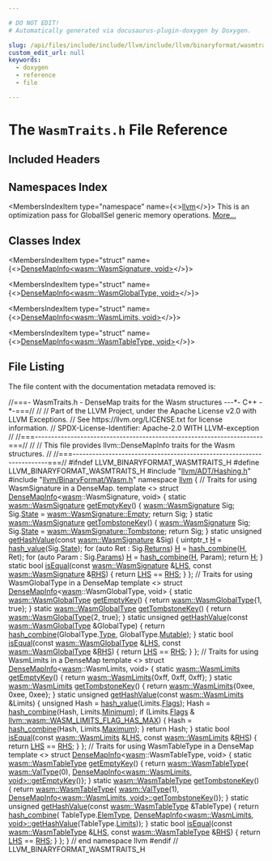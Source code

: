 ```yaml
---

# DO NOT EDIT!
# Automatically generated via docusaurus-plugin-doxygen by Doxygen.

slug: /api/files/include/include/llvm/include/llvm/binaryformat/wasmtraits-h
custom_edit_url: null
keywords:
  - doxygen
  - reference
  - file

---
```





# The `WasmTraits.h` File Reference

<DoxygenPage pluginConfig={pluginConfig}>



## Included Headers

<IncludesList>
<IncludesListItem
  filePath="llvm/ADT/Hashing.h"
  permalink="/docs/api/files/include/include/llvm/include/llvm/adt/hashing-h"
  isLocal="true" />
<IncludesListItem
  filePath="llvm/BinaryFormat/Wasm.h"
  permalink="/docs/api/files/include/include/llvm/include/llvm/binaryformat/wasm-h"
  isLocal="true" />
</IncludesList>

## Namespaces Index

<MembersIndex>

<MembersIndexItem
  type="namespace"
  name={<><a href="/docs/api/namespaces/llvm">llvm</a></>}>
This is an optimization pass for GlobalISel generic memory operations. <a href="/docs/api/namespaces/llvm/#details">More...</a>
</MembersIndexItem>

</MembersIndex>

## Classes Index

<MembersIndex>

<MembersIndexItem
  type="struct"
  name={<><a href="/docs/api/structs/llvm/densemapinfo-cd0867b502402666120f9df20459422c">DenseMapInfo&lt;wasm::WasmSignature, void&gt;</a></>}>
</MembersIndexItem>

<MembersIndexItem
  type="struct"
  name={<><a href="/docs/api/structs/llvm/densemapinfo-de368116720bbd23dadb77f428861a69">DenseMapInfo&lt;wasm::WasmGlobalType, void&gt;</a></>}>
</MembersIndexItem>

<MembersIndexItem
  type="struct"
  name={<><a href="/docs/api/structs/llvm/densemapinfo-dfa52a38d39ccf23015bf52af1f00bb7">DenseMapInfo&lt;wasm::WasmLimits, void&gt;</a></>}>
</MembersIndexItem>

<MembersIndexItem
  type="struct"
  name={<><a href="/docs/api/structs/llvm/densemapinfo-2a7e6051b930a8ee63f30351950c0c61">DenseMapInfo&lt;wasm::WasmTableType, void&gt;</a></>}>
</MembersIndexItem>

</MembersIndex>


## File Listing

The file content with the documentation metadata removed is:

<ProgramListing>

<Link id="l00001" /><CodeLine lineNumber="1"><Highlight kind="comment">//===- WasmTraits.h - DenseMap traits for the Wasm structures ---&#42;- C++ -&#42;-===//</Highlight><Highlight kind="normal"></Highlight></CodeLine>
<Link id="l00002" /><CodeLine lineNumber="2"><Highlight kind="normal"></Highlight><Highlight kind="comment">//</Highlight><Highlight kind="normal"></Highlight></CodeLine>
<Link id="l00003" /><CodeLine lineNumber="3"><Highlight kind="normal"></Highlight><Highlight kind="comment">// Part of the LLVM Project, under the Apache License v2.0 with LLVM Exceptions.</Highlight><Highlight kind="normal"></Highlight></CodeLine>
<Link id="l00004" /><CodeLine lineNumber="4"><Highlight kind="normal"></Highlight><Highlight kind="comment">// See https://llvm.org/LICENSE.txt for license information.</Highlight><Highlight kind="normal"></Highlight></CodeLine>
<Link id="l00005" /><CodeLine lineNumber="5"><Highlight kind="normal"></Highlight><Highlight kind="comment">// SPDX-License-Identifier: Apache-2.0 WITH LLVM-exception</Highlight><Highlight kind="normal"></Highlight></CodeLine>
<Link id="l00006" /><CodeLine lineNumber="6"><Highlight kind="normal"></Highlight><Highlight kind="comment">//</Highlight><Highlight kind="normal"></Highlight></CodeLine>
<Link id="l00007" /><CodeLine lineNumber="7"><Highlight kind="normal"></Highlight><Highlight kind="comment">//===----------------------------------------------------------------------===//</Highlight><Highlight kind="normal"></Highlight></CodeLine>
<Link id="l00008" /><CodeLine lineNumber="8"><Highlight kind="normal"></Highlight><Highlight kind="comment">//</Highlight><Highlight kind="normal"></Highlight></CodeLine>
<Link id="l00009" /><CodeLine lineNumber="9"><Highlight kind="normal"></Highlight><Highlight kind="comment">// This file provides llvm::DenseMapInfo traits for the Wasm structures.</Highlight><Highlight kind="normal"></Highlight></CodeLine>
<Link id="l00010" /><CodeLine lineNumber="10"><Highlight kind="normal"></Highlight><Highlight kind="comment">//</Highlight><Highlight kind="normal"></Highlight></CodeLine>
<Link id="l00011" /><CodeLine lineNumber="11"><Highlight kind="normal"></Highlight><Highlight kind="comment">//===----------------------------------------------------------------------===//</Highlight><Highlight kind="normal"></Highlight></CodeLine>
<Link id="l00012" /><CodeLine lineNumber="12"><Highlight kind="normal"></Highlight></CodeLine>
<Link id="l00013" /><CodeLine lineNumber="13"><Highlight kind="normal"></Highlight><Highlight kind="preprocessor">#ifndef LLVM&#95;BINARYFORMAT&#95;WASMTRAITS&#95;H</Highlight><Highlight kind="normal"></Highlight></CodeLine>
<Link id="l00014" /><CodeLine lineNumber="14"><Highlight kind="normal"></Highlight><Highlight kind="preprocessor">#define LLVM&#95;BINARYFORMAT&#95;WASMTRAITS&#95;H</Highlight><Highlight kind="normal"></Highlight></CodeLine>
<Link id="l00015" /><CodeLine lineNumber="15"><Highlight kind="normal"></Highlight></CodeLine>
<Link id="l00016" /><CodeLine lineNumber="16"><Highlight kind="normal"></Highlight><Highlight kind="preprocessor">#include &quot;<a href="/docs/api/files/include/include/llvm/include/llvm/adt/hashing-h">llvm/ADT/Hashing.h</a>&quot;</Highlight><Highlight kind="normal"></Highlight></CodeLine>
<Link id="l00017" /><CodeLine lineNumber="17"><Highlight kind="normal"></Highlight><Highlight kind="preprocessor">#include &quot;<a href="/docs/api/files/include/include/llvm/include/llvm/binaryformat/wasm-h">llvm/BinaryFormat/Wasm.h</a>&quot;</Highlight><Highlight kind="normal"></Highlight></CodeLine>
<Link id="l00018" /><CodeLine lineNumber="18"><Highlight kind="normal"></Highlight></CodeLine>
<Link id="l00019" /><CodeLine lineNumber="19"><Highlight kind="normal"></Highlight><Highlight kind="keyword">namespace </Highlight><Highlight kind="normal"><a href="/docs/api/namespaces/llvm">llvm</a> &#123;</Highlight></CodeLine>
<Link id="l00020" /><CodeLine lineNumber="20"><Highlight kind="normal"></Highlight></CodeLine>
<Link id="l00021" /><CodeLine lineNumber="21"><Highlight kind="normal"></Highlight><Highlight kind="comment">// Traits for using WasmSignature in a DenseMap.</Highlight><Highlight kind="normal"></Highlight></CodeLine>
<Link id="l00022" /><CodeLine lineNumber="22" lineLink="/docs/api/structs/llvm/densemapinfo-cd0867b502402666120f9df20459422c"><Highlight kind="normal"></Highlight><Highlight kind="keyword">template</Highlight><Highlight kind="normal"> &lt;&gt; </Highlight><Highlight kind="keyword">struct </Highlight><Highlight kind="normal"><a href="/docs/api/structs/llvm/densemapinfo">DenseMapInfo</a>&lt;<a href="/docs/api/namespaces/llvm/wasm">wasm</a>::WasmSignature, void&gt; &#123;</Highlight></CodeLine>
<Link id="l00023" /><CodeLine lineNumber="23" lineLink="/docs/api/structs/llvm/densemapinfo-cd0867b502402666120f9df20459422c/#a7a5c44dde239f0cec1e134a49e902156"><Highlight kind="normal">  </Highlight><Highlight kind="keyword">static</Highlight><Highlight kind="normal"> <a href="/docs/api/structs/llvm/wasm/wasmsignature">wasm::WasmSignature</a> <a href="/docs/api/structs/llvm/densemapinfo-cd0867b502402666120f9df20459422c/#a7a5c44dde239f0cec1e134a49e902156">getEmptyKey</a>() &#123;</Highlight></CodeLine>
<Link id="l00024" /><CodeLine lineNumber="24"><Highlight kind="normal">    <a href="/docs/api/structs/llvm/wasm/wasmsignature">wasm::WasmSignature</a> Sig;</Highlight></CodeLine>
<Link id="l00025" /><CodeLine lineNumber="25"><Highlight kind="normal">    Sig.<a href="/docs/api/structs/llvm/wasm/wasmsignature/#a595f6361fb6f557ed770f01162e4e5be">State</a> = <a href="/docs/api/structs/llvm/wasm/wasmsignature/#a28ba8fbcfefb7e9e65086be365bbaf91a4169785ce68a5ae46e84038f05fc7e78">wasm::WasmSignature::Empty</a>;</Highlight></CodeLine>
<Link id="l00026" /><CodeLine lineNumber="26"><Highlight kind="normal">    </Highlight><Highlight kind="keywordflow">return</Highlight><Highlight kind="normal"> Sig;</Highlight></CodeLine>
<Link id="l00027" /><CodeLine lineNumber="27"><Highlight kind="normal">  &#125;</Highlight></CodeLine>
<Link id="l00028" /><CodeLine lineNumber="28" lineLink="/docs/api/structs/llvm/densemapinfo-cd0867b502402666120f9df20459422c/#a26f67469e0a40bad8e65ef99769e4a18"><Highlight kind="normal">  </Highlight><Highlight kind="keyword">static</Highlight><Highlight kind="normal"> <a href="/docs/api/structs/llvm/wasm/wasmsignature">wasm::WasmSignature</a> <a href="/docs/api/structs/llvm/densemapinfo-cd0867b502402666120f9df20459422c/#a26f67469e0a40bad8e65ef99769e4a18">getTombstoneKey</a>() &#123;</Highlight></CodeLine>
<Link id="l00029" /><CodeLine lineNumber="29"><Highlight kind="normal">    <a href="/docs/api/structs/llvm/wasm/wasmsignature">wasm::WasmSignature</a> Sig;</Highlight></CodeLine>
<Link id="l00030" /><CodeLine lineNumber="30"><Highlight kind="normal">    Sig.<a href="/docs/api/structs/llvm/wasm/wasmsignature/#a595f6361fb6f557ed770f01162e4e5be">State</a> = <a href="/docs/api/structs/llvm/wasm/wasmsignature/#a28ba8fbcfefb7e9e65086be365bbaf91a1ffbe72dba5725627345dd8fb4cbf689">wasm::WasmSignature::Tombstone</a>;</Highlight></CodeLine>
<Link id="l00031" /><CodeLine lineNumber="31"><Highlight kind="normal">    </Highlight><Highlight kind="keywordflow">return</Highlight><Highlight kind="normal"> Sig;</Highlight></CodeLine>
<Link id="l00032" /><CodeLine lineNumber="32"><Highlight kind="normal">  &#125;</Highlight></CodeLine>
<Link id="l00033" /><CodeLine lineNumber="33" lineLink="/docs/api/structs/llvm/densemapinfo-cd0867b502402666120f9df20459422c/#a9688c7a7c70939f746657aadacf695b9"><Highlight kind="normal">  </Highlight><Highlight kind="keyword">static</Highlight><Highlight kind="normal"> </Highlight><Highlight kind="keywordtype">unsigned</Highlight><Highlight kind="normal"> <a href="/docs/api/structs/llvm/densemapinfo-cd0867b502402666120f9df20459422c/#a9688c7a7c70939f746657aadacf695b9">getHashValue</a>(</Highlight><Highlight kind="keyword">const</Highlight><Highlight kind="normal"> <a href="/docs/api/structs/llvm/wasm/wasmsignature">wasm::WasmSignature</a> &amp;Sig) &#123;</Highlight></CodeLine>
<Link id="l00034" /><CodeLine lineNumber="34"><Highlight kind="normal">    uintptr&#95;t <a href="/docs/api/files/lib/lib/support/md5-cpp/#ae42219072d798876e6b08e6b78614ff6">H</a> = <a href="/docs/api/namespaces/llvm/#a0e2e479cf4860dc8a00614e36ee3d5e9">hash&#95;value</a>(Sig.<a href="/docs/api/structs/llvm/wasm/wasmsignature/#a595f6361fb6f557ed770f01162e4e5be">State</a>);</Highlight></CodeLine>
<Link id="l00035" /><CodeLine lineNumber="35"><Highlight kind="normal">    </Highlight><Highlight kind="keywordflow">for</Highlight><Highlight kind="normal"> (</Highlight><Highlight kind="keyword">auto</Highlight><Highlight kind="normal"> Ret : Sig.<a href="/docs/api/structs/llvm/wasm/wasmsignature/#ab9eed93a9142e4a73b647f0eacbd0698">Returns</a>)</Highlight></CodeLine>
<Link id="l00036" /><CodeLine lineNumber="36"><Highlight kind="normal">      <a href="/docs/api/files/lib/lib/support/md5-cpp/#ae42219072d798876e6b08e6b78614ff6">H</a> = <a href="/docs/api/namespaces/llvm/#add71474638430694c84640146383fc44">hash&#95;combine</a>(<a href="/docs/api/files/lib/lib/support/md5-cpp/#ae42219072d798876e6b08e6b78614ff6">H</a>, Ret);</Highlight></CodeLine>
<Link id="l00037" /><CodeLine lineNumber="37"><Highlight kind="normal">    </Highlight><Highlight kind="keywordflow">for</Highlight><Highlight kind="normal"> (</Highlight><Highlight kind="keyword">auto</Highlight><Highlight kind="normal"> Param : Sig.<a href="/docs/api/structs/llvm/wasm/wasmsignature/#ac0ca79970289bfc5eca95132b5cd1562">Params</a>)</Highlight></CodeLine>
<Link id="l00038" /><CodeLine lineNumber="38"><Highlight kind="normal">      <a href="/docs/api/files/lib/lib/support/md5-cpp/#ae42219072d798876e6b08e6b78614ff6">H</a> = <a href="/docs/api/namespaces/llvm/#add71474638430694c84640146383fc44">hash&#95;combine</a>(<a href="/docs/api/files/lib/lib/support/md5-cpp/#ae42219072d798876e6b08e6b78614ff6">H</a>, Param);</Highlight></CodeLine>
<Link id="l00039" /><CodeLine lineNumber="39"><Highlight kind="normal">    </Highlight><Highlight kind="keywordflow">return</Highlight><Highlight kind="normal"> <a href="/docs/api/files/lib/lib/support/md5-cpp/#ae42219072d798876e6b08e6b78614ff6">H</a>;</Highlight></CodeLine>
<Link id="l00040" /><CodeLine lineNumber="40"><Highlight kind="normal">  &#125;</Highlight></CodeLine>
<Link id="l00041" /><CodeLine lineNumber="41" lineLink="/docs/api/structs/llvm/densemapinfo-cd0867b502402666120f9df20459422c/#a22831f539b05c392a572398fbe99d124"><Highlight kind="normal">  </Highlight><Highlight kind="keyword">static</Highlight><Highlight kind="normal"> </Highlight><Highlight kind="keywordtype">bool</Highlight><Highlight kind="normal"> <a href="/docs/api/structs/llvm/densemapinfo-cd0867b502402666120f9df20459422c/#a22831f539b05c392a572398fbe99d124">isEqual</a>(</Highlight><Highlight kind="keyword">const</Highlight><Highlight kind="normal"> <a href="/docs/api/structs/llvm/wasm/wasmsignature">wasm::WasmSignature</a> &amp;<a href="/docs/api/files/lib/lib/target/lib/target/x86/x86partialreduction-cpp/#a9e1483f7215664a2315c53c3558d9a8d">LHS</a>,</Highlight></CodeLine>
<Link id="l00042" /><CodeLine lineNumber="42"><Highlight kind="normal">                      </Highlight><Highlight kind="keyword">const</Highlight><Highlight kind="normal"> <a href="/docs/api/structs/llvm/wasm/wasmsignature">wasm::WasmSignature</a> &amp;<a href="/docs/api/files/lib/lib/target/lib/target/x86/x86partialreduction-cpp/#a87b8bfbbe9d8f7146d7f20a5fb42efd0">RHS</a>) &#123;</Highlight></CodeLine>
<Link id="l00043" /><CodeLine lineNumber="43"><Highlight kind="normal">    </Highlight><Highlight kind="keywordflow">return</Highlight><Highlight kind="normal"> <a href="/docs/api/files/lib/lib/target/lib/target/x86/x86partialreduction-cpp/#a9e1483f7215664a2315c53c3558d9a8d">LHS</a> == <a href="/docs/api/files/lib/lib/target/lib/target/x86/x86partialreduction-cpp/#a87b8bfbbe9d8f7146d7f20a5fb42efd0">RHS</a>;</Highlight></CodeLine>
<Link id="l00044" /><CodeLine lineNumber="44"><Highlight kind="normal">  &#125;</Highlight></CodeLine>
<Link id="l00045" /><CodeLine lineNumber="45"><Highlight kind="normal">&#125;;</Highlight></CodeLine>
<Link id="l00046" /><CodeLine lineNumber="46"><Highlight kind="normal"></Highlight></CodeLine>
<Link id="l00047" /><CodeLine lineNumber="47"><Highlight kind="normal"></Highlight><Highlight kind="comment">// Traits for using WasmGlobalType in a DenseMap</Highlight><Highlight kind="normal"></Highlight></CodeLine>
<Link id="l00048" /><CodeLine lineNumber="48" lineLink="/docs/api/structs/llvm/densemapinfo-de368116720bbd23dadb77f428861a69"><Highlight kind="normal"></Highlight><Highlight kind="keyword">template</Highlight><Highlight kind="normal"> &lt;&gt; </Highlight><Highlight kind="keyword">struct </Highlight><Highlight kind="normal"><a href="/docs/api/structs/llvm/densemapinfo">DenseMapInfo</a>&lt;<a href="/docs/api/namespaces/llvm/wasm">wasm</a>::WasmGlobalType, void&gt; &#123;</Highlight></CodeLine>
<Link id="l00049" /><CodeLine lineNumber="49" lineLink="/docs/api/structs/llvm/densemapinfo-de368116720bbd23dadb77f428861a69/#ad44123dcd3f958bb0e45b6a29bbb69a6"><Highlight kind="normal">  </Highlight><Highlight kind="keyword">static</Highlight><Highlight kind="normal"> <a href="/docs/api/structs/llvm/wasm/wasmglobaltype">wasm::WasmGlobalType</a> <a href="/docs/api/structs/llvm/densemapinfo-de368116720bbd23dadb77f428861a69/#ad44123dcd3f958bb0e45b6a29bbb69a6">getEmptyKey</a>() &#123;</Highlight></CodeLine>
<Link id="l00050" /><CodeLine lineNumber="50"><Highlight kind="normal">    </Highlight><Highlight kind="keywordflow">return</Highlight><Highlight kind="normal"> <a href="/docs/api/structs/llvm/wasm/wasmglobaltype">wasm::WasmGlobalType</a>&#123;1, </Highlight><Highlight kind="keyword">true</Highlight><Highlight kind="normal">&#125;;</Highlight></CodeLine>
<Link id="l00051" /><CodeLine lineNumber="51"><Highlight kind="normal">  &#125;</Highlight></CodeLine>
<Link id="l00052" /><CodeLine lineNumber="52" lineLink="/docs/api/structs/llvm/densemapinfo-de368116720bbd23dadb77f428861a69/#a4cda6555d678e850d02883b43a34557d"><Highlight kind="normal">  </Highlight><Highlight kind="keyword">static</Highlight><Highlight kind="normal"> <a href="/docs/api/structs/llvm/wasm/wasmglobaltype">wasm::WasmGlobalType</a> <a href="/docs/api/structs/llvm/densemapinfo-de368116720bbd23dadb77f428861a69/#a4cda6555d678e850d02883b43a34557d">getTombstoneKey</a>() &#123;</Highlight></CodeLine>
<Link id="l00053" /><CodeLine lineNumber="53"><Highlight kind="normal">    </Highlight><Highlight kind="keywordflow">return</Highlight><Highlight kind="normal"> <a href="/docs/api/structs/llvm/wasm/wasmglobaltype">wasm::WasmGlobalType</a>&#123;2, </Highlight><Highlight kind="keyword">true</Highlight><Highlight kind="normal">&#125;;</Highlight></CodeLine>
<Link id="l00054" /><CodeLine lineNumber="54"><Highlight kind="normal">  &#125;</Highlight></CodeLine>
<Link id="l00055" /><CodeLine lineNumber="55" lineLink="/docs/api/structs/llvm/densemapinfo-de368116720bbd23dadb77f428861a69/#a405b78381f57acec20c427ce6e86af41"><Highlight kind="normal">  </Highlight><Highlight kind="keyword">static</Highlight><Highlight kind="normal"> </Highlight><Highlight kind="keywordtype">unsigned</Highlight><Highlight kind="normal"> <a href="/docs/api/structs/llvm/densemapinfo-de368116720bbd23dadb77f428861a69/#a405b78381f57acec20c427ce6e86af41">getHashValue</a>(</Highlight><Highlight kind="keyword">const</Highlight><Highlight kind="normal"> <a href="/docs/api/structs/llvm/wasm/wasmglobaltype">wasm::WasmGlobalType</a> &amp;GlobalType) &#123;</Highlight></CodeLine>
<Link id="l00056" /><CodeLine lineNumber="56"><Highlight kind="normal">    </Highlight><Highlight kind="keywordflow">return</Highlight><Highlight kind="normal"> <a href="/docs/api/namespaces/llvm/#add71474638430694c84640146383fc44">hash&#95;combine</a>(GlobalType.<a href="/docs/api/structs/llvm/wasm/wasmglobaltype/#a497eda9bb8683abc1b195921efd275c9">Type</a>, GlobalType.<a href="/docs/api/structs/llvm/wasm/wasmglobaltype/#a1c4b553b2aa001bc19db62854dea2ff8">Mutable</a>);</Highlight></CodeLine>
<Link id="l00057" /><CodeLine lineNumber="57"><Highlight kind="normal">  &#125;</Highlight></CodeLine>
<Link id="l00058" /><CodeLine lineNumber="58" lineLink="/docs/api/structs/llvm/densemapinfo-de368116720bbd23dadb77f428861a69/#a42620537fba572e0c5bf263920312293"><Highlight kind="normal">  </Highlight><Highlight kind="keyword">static</Highlight><Highlight kind="normal"> </Highlight><Highlight kind="keywordtype">bool</Highlight><Highlight kind="normal"> <a href="/docs/api/structs/llvm/densemapinfo-de368116720bbd23dadb77f428861a69/#a42620537fba572e0c5bf263920312293">isEqual</a>(</Highlight><Highlight kind="keyword">const</Highlight><Highlight kind="normal"> <a href="/docs/api/structs/llvm/wasm/wasmglobaltype">wasm::WasmGlobalType</a> &amp;<a href="/docs/api/files/lib/lib/target/lib/target/x86/x86partialreduction-cpp/#a9e1483f7215664a2315c53c3558d9a8d">LHS</a>,</Highlight></CodeLine>
<Link id="l00059" /><CodeLine lineNumber="59"><Highlight kind="normal">                      </Highlight><Highlight kind="keyword">const</Highlight><Highlight kind="normal"> <a href="/docs/api/structs/llvm/wasm/wasmglobaltype">wasm::WasmGlobalType</a> &amp;<a href="/docs/api/files/lib/lib/target/lib/target/x86/x86partialreduction-cpp/#a87b8bfbbe9d8f7146d7f20a5fb42efd0">RHS</a>) &#123;</Highlight></CodeLine>
<Link id="l00060" /><CodeLine lineNumber="60"><Highlight kind="normal">    </Highlight><Highlight kind="keywordflow">return</Highlight><Highlight kind="normal"> <a href="/docs/api/files/lib/lib/target/lib/target/x86/x86partialreduction-cpp/#a9e1483f7215664a2315c53c3558d9a8d">LHS</a> == <a href="/docs/api/files/lib/lib/target/lib/target/x86/x86partialreduction-cpp/#a87b8bfbbe9d8f7146d7f20a5fb42efd0">RHS</a>;</Highlight></CodeLine>
<Link id="l00061" /><CodeLine lineNumber="61"><Highlight kind="normal">  &#125;</Highlight></CodeLine>
<Link id="l00062" /><CodeLine lineNumber="62"><Highlight kind="normal">&#125;;</Highlight></CodeLine>
<Link id="l00063" /><CodeLine lineNumber="63"><Highlight kind="normal"></Highlight></CodeLine>
<Link id="l00064" /><CodeLine lineNumber="64"><Highlight kind="normal"></Highlight><Highlight kind="comment">// Traits for using WasmLimits in a DenseMap</Highlight><Highlight kind="normal"></Highlight></CodeLine>
<Link id="l00065" /><CodeLine lineNumber="65" lineLink="/docs/api/structs/llvm/densemapinfo-dfa52a38d39ccf23015bf52af1f00bb7"><Highlight kind="normal"></Highlight><Highlight kind="keyword">template</Highlight><Highlight kind="normal"> &lt;&gt; </Highlight><Highlight kind="keyword">struct </Highlight><Highlight kind="normal"><a href="/docs/api/structs/llvm/densemapinfo">DenseMapInfo</a>&lt;<a href="/docs/api/namespaces/llvm/wasm">wasm</a>::WasmLimits, void&gt; &#123;</Highlight></CodeLine>
<Link id="l00066" /><CodeLine lineNumber="66" lineLink="/docs/api/structs/llvm/densemapinfo-dfa52a38d39ccf23015bf52af1f00bb7/#a6c8d1e3888ff9036bc68b8e6d13d7c5f"><Highlight kind="normal">  </Highlight><Highlight kind="keyword">static</Highlight><Highlight kind="normal"> <a href="/docs/api/structs/llvm/wasm/wasmlimits">wasm::WasmLimits</a> <a href="/docs/api/structs/llvm/densemapinfo-dfa52a38d39ccf23015bf52af1f00bb7/#a6c8d1e3888ff9036bc68b8e6d13d7c5f">getEmptyKey</a>() &#123;</Highlight></CodeLine>
<Link id="l00067" /><CodeLine lineNumber="67"><Highlight kind="normal">    </Highlight><Highlight kind="keywordflow">return</Highlight><Highlight kind="normal"> <a href="/docs/api/structs/llvm/wasm/wasmlimits">wasm::WasmLimits</a>&#123;0xff, 0xff, 0xff&#125;;</Highlight></CodeLine>
<Link id="l00068" /><CodeLine lineNumber="68"><Highlight kind="normal">  &#125;</Highlight></CodeLine>
<Link id="l00069" /><CodeLine lineNumber="69" lineLink="/docs/api/structs/llvm/densemapinfo-dfa52a38d39ccf23015bf52af1f00bb7/#a3cf817f95b27375e99dc3e0271494b93"><Highlight kind="normal">  </Highlight><Highlight kind="keyword">static</Highlight><Highlight kind="normal"> <a href="/docs/api/structs/llvm/wasm/wasmlimits">wasm::WasmLimits</a> <a href="/docs/api/structs/llvm/densemapinfo-dfa52a38d39ccf23015bf52af1f00bb7/#a3cf817f95b27375e99dc3e0271494b93">getTombstoneKey</a>() &#123;</Highlight></CodeLine>
<Link id="l00070" /><CodeLine lineNumber="70"><Highlight kind="normal">    </Highlight><Highlight kind="keywordflow">return</Highlight><Highlight kind="normal"> <a href="/docs/api/structs/llvm/wasm/wasmlimits">wasm::WasmLimits</a>&#123;0xee, 0xee, 0xee&#125;;</Highlight></CodeLine>
<Link id="l00071" /><CodeLine lineNumber="71"><Highlight kind="normal">  &#125;</Highlight></CodeLine>
<Link id="l00072" /><CodeLine lineNumber="72" lineLink="/docs/api/structs/llvm/densemapinfo-dfa52a38d39ccf23015bf52af1f00bb7/#a85f2ffc91377e6bfce6ae9ad4e20b86b"><Highlight kind="normal">  </Highlight><Highlight kind="keyword">static</Highlight><Highlight kind="normal"> </Highlight><Highlight kind="keywordtype">unsigned</Highlight><Highlight kind="normal"> <a href="/docs/api/structs/llvm/densemapinfo-dfa52a38d39ccf23015bf52af1f00bb7/#a85f2ffc91377e6bfce6ae9ad4e20b86b">getHashValue</a>(</Highlight><Highlight kind="keyword">const</Highlight><Highlight kind="normal"> <a href="/docs/api/structs/llvm/wasm/wasmlimits">wasm::WasmLimits</a> &amp;Limits) &#123;</Highlight></CodeLine>
<Link id="l00073" /><CodeLine lineNumber="73"><Highlight kind="normal">    </Highlight><Highlight kind="keywordtype">unsigned</Highlight><Highlight kind="normal"> Hash = <a href="/docs/api/namespaces/llvm/#a0e2e479cf4860dc8a00614e36ee3d5e9">hash&#95;value</a>(Limits.<a href="/docs/api/structs/llvm/wasm/wasmlimits/#a2b49efb4f677496d1b850099598ff617">Flags</a>);</Highlight></CodeLine>
<Link id="l00074" /><CodeLine lineNumber="74"><Highlight kind="normal">    Hash = <a href="/docs/api/namespaces/llvm/#add71474638430694c84640146383fc44">hash&#95;combine</a>(Hash, Limits.<a href="/docs/api/structs/llvm/wasm/wasmlimits/#a6dcabe214ca5c3e16052353eecef92fc">Minimum</a>);</Highlight></CodeLine>
<Link id="l00075" /><CodeLine lineNumber="75"><Highlight kind="normal">    </Highlight><Highlight kind="keywordflow">if</Highlight><Highlight kind="normal"> (Limits.<a href="/docs/api/structs/llvm/wasm/wasmlimits/#a2b49efb4f677496d1b850099598ff617">Flags</a> &amp; <a href="/docs/api/namespaces/llvm/wasm/#a59b99a8ddca474dff358ee96d7a5b9ada0a94fb8e747d2293e76e4fdbfc2cb6bd">llvm::wasm::WASM&#95;LIMITS&#95;FLAG&#95;HAS&#95;MAX</a>) &#123;</Highlight></CodeLine>
<Link id="l00076" /><CodeLine lineNumber="76"><Highlight kind="normal">      Hash = <a href="/docs/api/namespaces/llvm/#add71474638430694c84640146383fc44">hash&#95;combine</a>(Hash, Limits.<a href="/docs/api/structs/llvm/wasm/wasmlimits/#adce775b16f4f2d4b15ba88c82061e0db">Maximum</a>);</Highlight></CodeLine>
<Link id="l00077" /><CodeLine lineNumber="77"><Highlight kind="normal">    &#125;</Highlight></CodeLine>
<Link id="l00078" /><CodeLine lineNumber="78"><Highlight kind="normal">    </Highlight><Highlight kind="keywordflow">return</Highlight><Highlight kind="normal"> Hash;</Highlight></CodeLine>
<Link id="l00079" /><CodeLine lineNumber="79"><Highlight kind="normal">  &#125;</Highlight></CodeLine>
<Link id="l00080" /><CodeLine lineNumber="80" lineLink="/docs/api/structs/llvm/densemapinfo-dfa52a38d39ccf23015bf52af1f00bb7/#a71776e2a01f907ea5d665ffa234ae711"><Highlight kind="normal">  </Highlight><Highlight kind="keyword">static</Highlight><Highlight kind="normal"> </Highlight><Highlight kind="keywordtype">bool</Highlight><Highlight kind="normal"> <a href="/docs/api/structs/llvm/densemapinfo-dfa52a38d39ccf23015bf52af1f00bb7/#a71776e2a01f907ea5d665ffa234ae711">isEqual</a>(</Highlight><Highlight kind="keyword">const</Highlight><Highlight kind="normal"> <a href="/docs/api/structs/llvm/wasm/wasmlimits">wasm::WasmLimits</a> &amp;<a href="/docs/api/files/lib/lib/target/lib/target/x86/x86partialreduction-cpp/#a9e1483f7215664a2315c53c3558d9a8d">LHS</a>,</Highlight></CodeLine>
<Link id="l00081" /><CodeLine lineNumber="81"><Highlight kind="normal">                      </Highlight><Highlight kind="keyword">const</Highlight><Highlight kind="normal"> <a href="/docs/api/structs/llvm/wasm/wasmlimits">wasm::WasmLimits</a> &amp;<a href="/docs/api/files/lib/lib/target/lib/target/x86/x86partialreduction-cpp/#a87b8bfbbe9d8f7146d7f20a5fb42efd0">RHS</a>) &#123;</Highlight></CodeLine>
<Link id="l00082" /><CodeLine lineNumber="82"><Highlight kind="normal">    </Highlight><Highlight kind="keywordflow">return</Highlight><Highlight kind="normal"> <a href="/docs/api/files/lib/lib/target/lib/target/x86/x86partialreduction-cpp/#a9e1483f7215664a2315c53c3558d9a8d">LHS</a> == <a href="/docs/api/files/lib/lib/target/lib/target/x86/x86partialreduction-cpp/#a87b8bfbbe9d8f7146d7f20a5fb42efd0">RHS</a>;</Highlight></CodeLine>
<Link id="l00083" /><CodeLine lineNumber="83"><Highlight kind="normal">  &#125;</Highlight></CodeLine>
<Link id="l00084" /><CodeLine lineNumber="84"><Highlight kind="normal">&#125;;</Highlight></CodeLine>
<Link id="l00085" /><CodeLine lineNumber="85"><Highlight kind="normal"></Highlight></CodeLine>
<Link id="l00086" /><CodeLine lineNumber="86"><Highlight kind="normal"></Highlight><Highlight kind="comment">// Traits for using WasmTableType in a DenseMap</Highlight><Highlight kind="normal"></Highlight></CodeLine>
<Link id="l00087" /><CodeLine lineNumber="87" lineLink="/docs/api/structs/llvm/densemapinfo-2a7e6051b930a8ee63f30351950c0c61"><Highlight kind="normal"></Highlight><Highlight kind="keyword">template</Highlight><Highlight kind="normal"> &lt;&gt; </Highlight><Highlight kind="keyword">struct </Highlight><Highlight kind="normal"><a href="/docs/api/structs/llvm/densemapinfo">DenseMapInfo</a>&lt;<a href="/docs/api/namespaces/llvm/wasm">wasm</a>::WasmTableType, void&gt; &#123;</Highlight></CodeLine>
<Link id="l00088" /><CodeLine lineNumber="88" lineLink="/docs/api/structs/llvm/densemapinfo-2a7e6051b930a8ee63f30351950c0c61/#a41d949ef50ef7e871403a9b778f74776"><Highlight kind="normal">  </Highlight><Highlight kind="keyword">static</Highlight><Highlight kind="normal"> <a href="/docs/api/structs/llvm/wasm/wasmtabletype">wasm::WasmTableType</a> <a href="/docs/api/structs/llvm/densemapinfo-2a7e6051b930a8ee63f30351950c0c61/#a41d949ef50ef7e871403a9b778f74776">getEmptyKey</a>() &#123;</Highlight></CodeLine>
<Link id="l00089" /><CodeLine lineNumber="89"><Highlight kind="normal">    </Highlight><Highlight kind="keywordflow">return</Highlight><Highlight kind="normal"> <a href="/docs/api/structs/llvm/wasm/wasmtabletype">wasm::WasmTableType</a>&#123;</Highlight></CodeLine>
<Link id="l00090" /><CodeLine lineNumber="90"><Highlight kind="normal">        <a href="/docs/api/namespaces/llvm/wasm/#a0ef8084534e2fa2859faac16914a7ff8">wasm::ValType</a>(0), <a href="/docs/api/structs/anonymous-namespace-gvnsink-cpp-/densemapinfo/#a1423601a8e4ec304e0756df4e761ebbb">DenseMapInfo&lt;wasm::WasmLimits, void&gt;::getEmptyKey</a>()&#125;;</Highlight></CodeLine>
<Link id="l00091" /><CodeLine lineNumber="91"><Highlight kind="normal">  &#125;</Highlight></CodeLine>
<Link id="l00092" /><CodeLine lineNumber="92" lineLink="/docs/api/structs/llvm/densemapinfo-2a7e6051b930a8ee63f30351950c0c61/#a489b1e1bf3e1c8953a7b911e80737717"><Highlight kind="normal">  </Highlight><Highlight kind="keyword">static</Highlight><Highlight kind="normal"> <a href="/docs/api/structs/llvm/wasm/wasmtabletype">wasm::WasmTableType</a> <a href="/docs/api/structs/llvm/densemapinfo-2a7e6051b930a8ee63f30351950c0c61/#a489b1e1bf3e1c8953a7b911e80737717">getTombstoneKey</a>() &#123;</Highlight></CodeLine>
<Link id="l00093" /><CodeLine lineNumber="93"><Highlight kind="normal">    </Highlight><Highlight kind="keywordflow">return</Highlight><Highlight kind="normal"> <a href="/docs/api/structs/llvm/wasm/wasmtabletype">wasm::WasmTableType</a>&#123;</Highlight></CodeLine>
<Link id="l00094" /><CodeLine lineNumber="94"><Highlight kind="normal">        <a href="/docs/api/namespaces/llvm/wasm/#a0ef8084534e2fa2859faac16914a7ff8">wasm::ValType</a>(1),</Highlight></CodeLine>
<Link id="l00095" /><CodeLine lineNumber="95"><Highlight kind="normal">        <a href="/docs/api/structs/anonymous-namespace-gvnsink-cpp-/densemapinfo/#a9571e26b946751eaf015a9b8dc508be9">DenseMapInfo&lt;wasm::WasmLimits, void&gt;::getTombstoneKey</a>()&#125;;</Highlight></CodeLine>
<Link id="l00096" /><CodeLine lineNumber="96"><Highlight kind="normal">  &#125;</Highlight></CodeLine>
<Link id="l00097" /><CodeLine lineNumber="97" lineLink="/docs/api/structs/llvm/densemapinfo-2a7e6051b930a8ee63f30351950c0c61/#a33f732c96340242d31e7edf521649d6b"><Highlight kind="normal">  </Highlight><Highlight kind="keyword">static</Highlight><Highlight kind="normal"> </Highlight><Highlight kind="keywordtype">unsigned</Highlight><Highlight kind="normal"> <a href="/docs/api/structs/llvm/densemapinfo-2a7e6051b930a8ee63f30351950c0c61/#a33f732c96340242d31e7edf521649d6b">getHashValue</a>(</Highlight><Highlight kind="keyword">const</Highlight><Highlight kind="normal"> <a href="/docs/api/structs/llvm/wasm/wasmtabletype">wasm::WasmTableType</a> &amp;TableType) &#123;</Highlight></CodeLine>
<Link id="l00098" /><CodeLine lineNumber="98"><Highlight kind="normal">    </Highlight><Highlight kind="keywordflow">return</Highlight><Highlight kind="normal"> <a href="/docs/api/namespaces/llvm/#add71474638430694c84640146383fc44">hash&#95;combine</a>(</Highlight></CodeLine>
<Link id="l00099" /><CodeLine lineNumber="99"><Highlight kind="normal">        TableType.<a href="/docs/api/structs/llvm/wasm/wasmtabletype/#a9e6205df9696b4d237496b86b95389b7">ElemType</a>,</Highlight></CodeLine>
<Link id="l00100" /><CodeLine lineNumber="100"><Highlight kind="normal">        <a href="/docs/api/structs/anonymous-namespace-gvnsink-cpp-/densemapinfo/#a86544e5fd2336905e43348d2fd546094">DenseMapInfo&lt;wasm::WasmLimits, void&gt;::getHashValue</a>(TableType.<a href="/docs/api/structs/llvm/wasm/wasmtabletype/#abe61178e4060d2cedad007d1e0371b09">Limits</a>));</Highlight></CodeLine>
<Link id="l00101" /><CodeLine lineNumber="101"><Highlight kind="normal">  &#125;</Highlight></CodeLine>
<Link id="l00102" /><CodeLine lineNumber="102" lineLink="/docs/api/structs/llvm/densemapinfo-2a7e6051b930a8ee63f30351950c0c61/#aa706fecef47a755f3e24517106506ea3"><Highlight kind="normal">  </Highlight><Highlight kind="keyword">static</Highlight><Highlight kind="normal"> </Highlight><Highlight kind="keywordtype">bool</Highlight><Highlight kind="normal"> <a href="/docs/api/structs/llvm/densemapinfo-2a7e6051b930a8ee63f30351950c0c61/#aa706fecef47a755f3e24517106506ea3">isEqual</a>(</Highlight><Highlight kind="keyword">const</Highlight><Highlight kind="normal"> <a href="/docs/api/structs/llvm/wasm/wasmtabletype">wasm::WasmTableType</a> &amp;<a href="/docs/api/files/lib/lib/target/lib/target/x86/x86partialreduction-cpp/#a9e1483f7215664a2315c53c3558d9a8d">LHS</a>,</Highlight></CodeLine>
<Link id="l00103" /><CodeLine lineNumber="103"><Highlight kind="normal">                      </Highlight><Highlight kind="keyword">const</Highlight><Highlight kind="normal"> <a href="/docs/api/structs/llvm/wasm/wasmtabletype">wasm::WasmTableType</a> &amp;<a href="/docs/api/files/lib/lib/target/lib/target/x86/x86partialreduction-cpp/#a87b8bfbbe9d8f7146d7f20a5fb42efd0">RHS</a>) &#123;</Highlight></CodeLine>
<Link id="l00104" /><CodeLine lineNumber="104"><Highlight kind="normal">    </Highlight><Highlight kind="keywordflow">return</Highlight><Highlight kind="normal"> <a href="/docs/api/files/lib/lib/target/lib/target/x86/x86partialreduction-cpp/#a9e1483f7215664a2315c53c3558d9a8d">LHS</a> == <a href="/docs/api/files/lib/lib/target/lib/target/x86/x86partialreduction-cpp/#a87b8bfbbe9d8f7146d7f20a5fb42efd0">RHS</a>;</Highlight></CodeLine>
<Link id="l00105" /><CodeLine lineNumber="105"><Highlight kind="normal">  &#125;</Highlight></CodeLine>
<Link id="l00106" /><CodeLine lineNumber="106"><Highlight kind="normal">&#125;;</Highlight></CodeLine>
<Link id="l00107" /><CodeLine lineNumber="107"><Highlight kind="normal"></Highlight></CodeLine>
<Link id="l00108" /><CodeLine lineNumber="108"><Highlight kind="normal">&#125; </Highlight><Highlight kind="comment">// end namespace llvm</Highlight><Highlight kind="normal"></Highlight></CodeLine>
<Link id="l00109" /><CodeLine lineNumber="109"><Highlight kind="normal"></Highlight></CodeLine>
<Link id="l00110" /><CodeLine lineNumber="110"><Highlight kind="normal"></Highlight><Highlight kind="preprocessor">#endif </Highlight><Highlight kind="comment">// LLVM&#95;BINARYFORMAT&#95;WASMTRAITS&#95;H</Highlight><Highlight kind="normal"></Highlight></CodeLine>

</ProgramListing>


</DoxygenPage>
